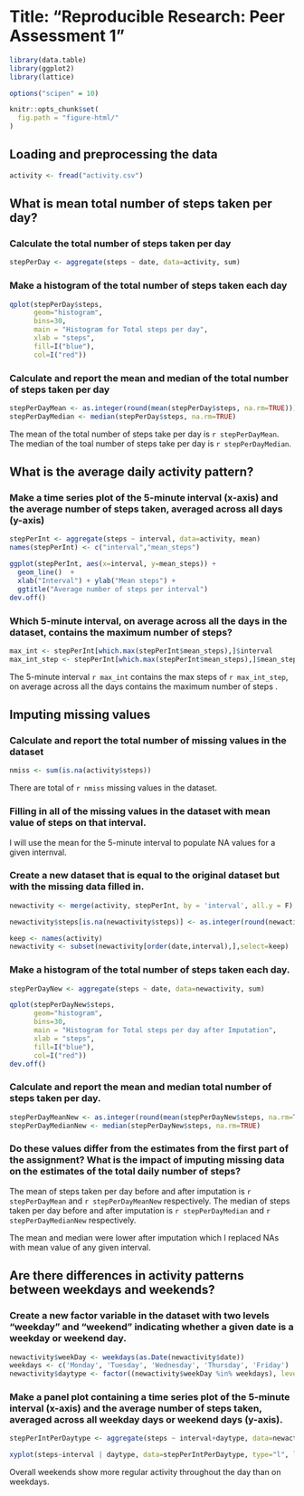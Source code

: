 
# Title: "Reproducible Research: Peer Assessment 1"

```r
library(data.table)
library(ggplot2)
library(lattice)

options("scipen" = 10)

knitr::opts_chunk$set(
  fig.path = "figure-html/"
)
```

## Loading and preprocessing the data
```r
activity <- fread("activity.csv")
```

## What is mean total number of steps taken per day?

### Calculate the total number of steps taken per day
```r
stepPerDay <- aggregate(steps ~ date, data=activity, sum)
```
### Make a histogram of the total number of steps taken each day
```r

qplot(stepPerDay$steps,
      geom="histogram",
      bins=30,  
      main = "Histogram for Total steps per day", 
      xlab = "steps",  
      fill=I("blue"), 
      col=I("red"))
```

### Calculate and report the mean and median of the total number of steps taken per day
```r
stepPerDayMean <- as.integer(round(mean(stepPerDay$steps, na.rm=TRUE)))
stepPerDayMedian <- median(stepPerDay$steps, na.rm=TRUE)
```
The mean of the total number of steps take per day is `r stepPerDayMean`.  
The median of the toal number of steps take per day is `r stepPerDayMedian`.

## What is the average daily activity pattern?  

### Make a time series plot of the 5-minute interval (x-axis) and the average number of steps taken, averaged across all days (y-axis)  
```r

stepPerInt <- aggregate(steps ~ interval, data=activity, mean)
names(stepPerInt) <- c("interval","mean_steps")

ggplot(stepPerInt, aes(x=interval, y=mean_steps)) + 
  geom_line()  + 
  xlab("Interval") + ylab("Mean steps") + 
  ggtitle("Average number of steps per interval")
dev.off()
```
### Which 5-minute interval, on average across all the days in the dataset, contains the maximum number of steps?
```r
max_int <- stepPerInt[which.max(stepPerInt$mean_steps),]$interval
max_int_step <- stepPerInt[which.max(stepPerInt$mean_steps),]$mean_steps
```
The 5-minute interval `r max_int` contains the max steps of `r max_int_step`, on average across all the days contains the maximum number of steps . 

## Imputing missing values

### Calculate and report the total number of missing values in the dataset
```r
nmiss <- sum(is.na(activity$steps)) 
```
There are total of `r nmiss` missing values in the dataset.  

### Filling in all of the missing values in the dataset with mean value of steps on that interval. 
 
I will use the mean for the 5-minute interval to populate NA values for a given internval.

### Create a new dataset that is equal to the original dataset but with the missing data filled in.
```r
newactivity <- merge(activity, stepPerInt, by = 'interval', all.y = F)

newactivity$steps[is.na(newactivity$steps)] <- as.integer(round(newactivity$mean_steps[is.na(newactivity$steps)]))

keep <- names(activity)
newactivity <- subset(newactivity[order(date,interval),],select=keep)
```

### Make a histogram of the total number of steps taken each day. 
```r
stepPerDayNew <- aggregate(steps ~ date, data=newactivity, sum)

qplot(stepPerDayNew$steps,
      geom="histogram",
      bins=30,  
      main = "Histogram for Total steps per day after Imputation", 
      xlab = "steps",  
      fill=I("blue"), 
      col=I("red"))
dev.off()
```
### Calculate and report the mean and median total number of steps taken per day. 
```r
stepPerDayMeanNew <- as.integer(round(mean(stepPerDayNew$steps, na.rm=TRUE)))
stepPerDayMedianNew <- median(stepPerDayNew$steps, na.rm=TRUE)
```

### Do these values differ from the estimates from the first part of the assignment? What is the impact of imputing missing data on the estimates of the total daily number of steps? 

The mean of steps taken per day before and after imputation is `r stepPerDayMean` and `r stepPerDayMeanNew` respectively. The median of steps taken per day before and after imputation is `r stepPerDayMedian` and `r stepPerDayMedianNew` respectively. 

The mean and median were lower after imputation which I replaced NAs with mean value of any given interval. 

## Are there differences in activity patterns between weekdays and weekends?

### Create a new factor variable in the dataset with two levels "weekday" and "weekend" indicating whether a given date is a weekday or weekend day.
```r
newactivity$weekDay <- weekdays(as.Date(newactivity$date))
weekdays <- c('Monday', 'Tuesday', 'Wednesday', 'Thursday', 'Friday')
newactivity$daytype <- factor((newactivity$weekDay %in% weekdays), levels=c(FALSE, TRUE), labels=c('weekend','weekday'))
```
### Make a panel plot containing a time series plot of the 5-minute interval (x-axis) and the average number of steps taken, averaged across all weekday days or weekend days (y-axis). 

```r
stepPerIntPerDaytype <- aggregate(steps ~ interval+daytype, data=newactivity, mean)

xyplot(steps~interval | daytype, data=stepPerIntPerDaytype, type="l", layout=c(1,2))
```

Overall weekends show more regular activity throughout the day than on weekdays.
